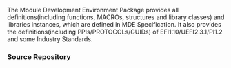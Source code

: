 <!-- [[Category:EDKII Packages]] -->
The Module Development Environment Package provides all definitions(including functions, MACROs, structures and library classes) and libraries instances, which are defined in MDE Specification. 
It also provides the definitions(including PPIs/PROTOCOLs/GUIDs) of EFI1.10/UEFI2.3.1/PI1.2 and some Industry Standards. 

===Source Repository===
{{Edk2SubPkg|MdePkg}}